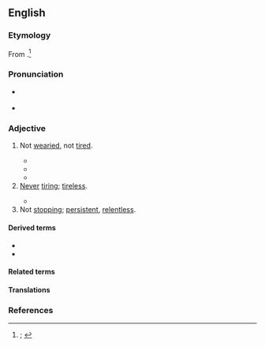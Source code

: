 ==English==
{{was wotd|2019|November|15}}

===Etymology===
From {{prefix|en|un|wearied}}.<ref>{{R:OED Online|pos=adj|id=219494|date=1926|nodot=yes}}; {{R:Lexico|pos=adj}}</ref>

===Pronunciation===
* {{a|RP|GA}} {{IPA|en|/ʌnˈwɪəɹid/}}
* {{hyphenation|en|un|weari|ed}}

===Adjective===
{{en-adj}}

# Not [[weary#Verb|wearied]], not [[tired#Adjective|tired]].
#: {{synonyms|en|energetic|untired}}
#: {{antonyms|en|Thesaurus:tired}}
#* {{RQ:Austen Persuasion|volume=III|chapter=XI|pages=225–226|pageref=225|passage=The scenes in its neighbourhood, Charmouth, with its high grounds and extensive sweeps of country, and still more, its sweet, retired bay, backed by dark cliffs, where fragments of low rock among the sands make it the happiest spot for watching the flow of the tide, for sitting in '''unwearied''' contemplation;— [...]}}
#* {{RQ:Keats Lamia|poem=Ode on a Grecian Urn|stanza=3|lines=23–24|page=114|passage=And, happy melodist, '''unwearied''', / For ever piping songs for ever new; [...]}}
#* {{RQ:Yeats Wild Swans|poem=The Wild Swans at Coole|stanza=4|page=1|passage='''Unwearied''' still, lover by lover, / They paddle in the cold, / Companionable streams or climb the air; [...]}}
# [[never|Never]] [[tire#Verb|tiring]]; [[tireless]].
#: {{synonyms|en|indefatigable|inexhaustible|unflagging|untiring|unwearying}}
#* {{RQ:Spectator|volume=V|issue=465|date=23 August 1712|page=294|passage=Th’ '''unwearied''' sun from day to day, / Does his Creator’s power display, / And publishes to every land / The work of an Almighty Hand.}}
# Not [[stop#Verb|stopping]]; [[persistent]], [[relentless]].
#: {{synonyms|en|ceaseless|incessant|unremitting}}

====Derived terms====
* {{l|en|unweariedly}}
* {{l|en|unweariedness}}

====Related terms====
{{col3|en|wearied|wearily|weariness|wearish|wearishness|wearisome|wearisomeness|weary}}

====Translations====
{{trans-top|not wearied}}
{{trans-mid}}
{{trans-bottom}}

{{trans-see|never tiring|tireless}}
{{trans-see|not stopping|persistent|relentless}}

===References===
<references />